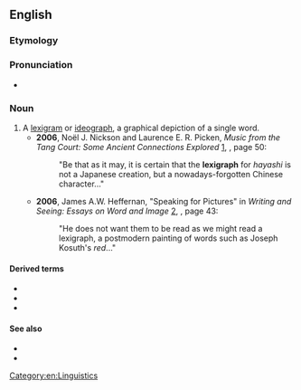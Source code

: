 ==English==

===Etymology===
{{confix|en|lexi|graph}}

===Pronunciation===
* {{IPA|ˈlɛksəˌɡɹæf|lang=en}}

===Noun===
{{en-noun}}

# A [[lexigram]] or [[ideograph]], a graphical depiction of a single word.
#* '''2006''', Noël J. Nickson and Laurence E. R. Picken, ''Music from the Tang Court: Some Ancient Connections Explored'' [http://books.google.com/books?id=G6_voeVrDkwC], {{ISBN|1397805218}}, page 50:
#*: "Be that as it may, it is certain that the '''lexigraph''' for ''hayashi'' is not a Japanese creation, but a nowadays-forgotten Chinese character..."
#* '''2006''', James A.W. Heffernan, "Speaking for Pictures" in ''Writing and Seeing: Essays on Word and Image'' [http://books.google.com/books?id=BrjM1PAUWCEC], {{ISBN|9042016981}}, page 43:
#*: "He does not want them to be read as we might read a lexigraph, a postmodern painting of words such as Joseph Kosuth's ''red''..."

====Derived terms====
* {{l|en|lexigraphy}}
* {{l|en|lexigraphic}}
* {{l|en|lexigraphical}}

====See also====
* {{l|en|semasiograph}}
* {{l|en|logogram}}

[[Category:en:Linguistics]]